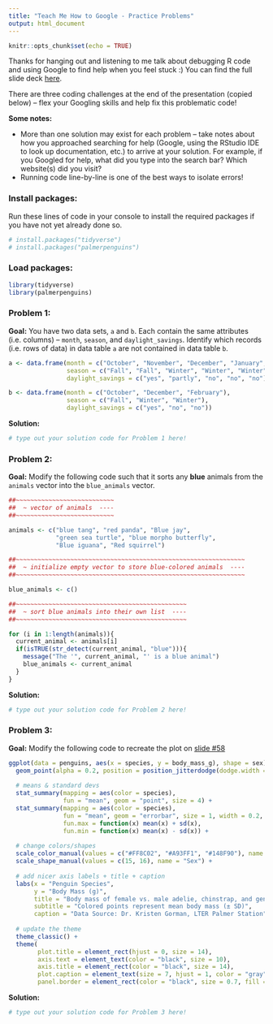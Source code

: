 ```yaml
---
title: "Teach Me How to Google - Practice Problems"
output: html_document
---
```


```r
knitr::opts_chunk$set(echo = TRUE)
```

Thanks for hanging out and listening to me talk about debugging R code and using Google to find help when you feel stuck :) You can find the full slide deck [here](https://samanthacsik.github.io/teach-me-how-to-google/slides/RLadiesSTL-2022-02-22.html#1).

There are three coding challenges at the end of the presentation (copied below) -- flex your Googling skills and help fix this problematic code!

**Some notes:**

* More than one solution may exist for each problem -- take notes about how you approached searching for help (Google, using the RStudio IDE to look up documentation, etc.) to arrive at your solution. For example, if you Googled for help, what did you type into the search bar? Which website(s) did you visit?  
* Running code line-by-line is one of the best ways to isolate errors!

### **Install packages:**

Run these lines of code in your console to install the required packages if you have not yet already done so.
```r
# install.packages("tidyverse")
# install.packages("palmerpenguins")
```

### **Load packages:**
```r
library(tidyverse)
library(palmerpenguins)
```

### **Problem 1:**

**Goal:** You have two data sets, `a` and `b`. Each contain the same attributes (i.e. columns) -- `month`, `season`, and `daylight_savings`. Identify which records (i.e. rows of data) in data table `a` are not contained in data table `b`.
```r

a <- data.frame(month = c("October", "November", "December", "January", "February"),
                season = c("Fall", "Fall", "Winter", "Winter", "Winter"),
                daylight_savings = c("yes", "partly", "no", "no", "no"))

b <- data.frame(month = c("October", "December", "February"),
                season = c("Fall", "Winter", "Winter"),
                daylight_savings = c("yes", "no", "no"))
```

**Solution:**
```r
# type out your solution code for Problem 1 here!
```

### **Problem 2:**

**Goal:** Modify the following code such that it sorts any **blue** animals from the `animals` vector into the `blue_animals` vector.
```r
##~~~~~~~~~~~~~~~~~~~~~~~~~~~
##  ~ vector of animals  ----
##~~~~~~~~~~~~~~~~~~~~~~~~~~~

animals <- c("blue tang", "red panda", "Blue jay",
             "green sea turtle", "blue morpho butterfly", 
             "Blue iguana", "Red squirrel")

##~~~~~~~~~~~~~~~~~~~~~~~~~~~~~~~~~~~~~~~~~~~~~~~~~~~~~~~~~~~~~~~
##  ~ initialize empty vector to store blue-colored animals  ----
##~~~~~~~~~~~~~~~~~~~~~~~~~~~~~~~~~~~~~~~~~~~~~~~~~~~~~~~~~~~~~~~

blue_animals <- c()

##~~~~~~~~~~~~~~~~~~~~~~~~~~~~~~~~~~~~~~~~~~~~~~~
##  ~ sort blue animals into their own list  ----
##~~~~~~~~~~~~~~~~~~~~~~~~~~~~~~~~~~~~~~~~~~~~~~~

for (i in 1:length(animals)){
  current_animal <- animals[i]
  if(isTRUE(str_detect(current_animal, "blue"))){
    message("The '", current_animal, "' is a blue animal")
    blue_animals <- current_animal
  }
}
```

**Solution:**
```r
# type out your solution code for Problem 2 here!
```

### **Problem 3:**

**Goal:** Modify the following code to recreate the plot on [slide #58](https://ucsb-meds.github.io/teach-me-how-to-google/#58)
```r
ggplot(data = penguins, aes(x = species, y = body_mass_g), shape = sex) +
  geom_point(alpha = 0.2, position = position_jitterdodge(dodge.width = 0.8)) + 
  
  # means & standard devs
  stat_summary(mapping = aes(color = species),
               fun = "mean", geom = "point", size = 4) +
  stat_summary(mapping = aes(color = species),
               fun = "mean", geom = "errorbar", size = 1, width = 0.2,
               fun.max = function(x) mean(x) + sd(x),
               fun.min = function(x) mean(x) - sd(x)) +
  
  # change colors/shapes
  scale_color_manual(values = c("#FF8C02", "#A93FF1", "#148F90"), name = "Species") + 
  scale_shape_manual(values = c(15, 16), name = "Sex") + 
  
  # add nicer axis labels + title + caption
  labs(x = "Penguin Species", 
       y = "Body Mass (g)",
       title = "Body mass of female vs. male adelie, chinstrap, and gentoo penguins",
       subtitle = "Colored points represent mean body mass (± SD)",
       caption = "Data Source: Dr. Kristen Gorman, LTER Palmer Station") +
  
  # update the theme
  theme_classic() + 
  theme(
        plot.title = element_rect(hjust = 0, size = 14),
        axis.text = element_text(color = "black", size = 10),
        axis.title = element_rect(color = "black", size = 14),
        plot.caption = element_text(size = 7, hjust = 1, color = "gray", face = "italic"),
        panel.border = element_rect(color = "black", size = 0.7, fill = NA))
```

**Solution:**
```r
# type out your solution code for Problem 3 here!
```